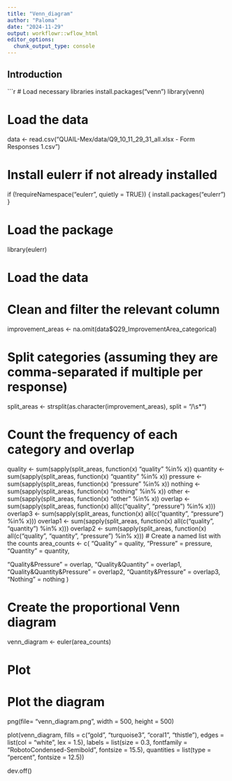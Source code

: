 ```yaml
---
title: "Venn_diagram"
author: "Paloma"
date: "2024-11-29"
output: workflowr::wflow_html
editor_options:
  chunk_output_type: console
---
```


## Introduction

```r
# Load necessary libraries
install.packages("venn")
library(venn)

# Load the data
data <- read.csv("QUAIL-Mex/data/Q9_10_11_29_31_all.xlsx - Form Responses 1.csv")

# Install eulerr if not already installed
if (!requireNamespace("eulerr", quietly = TRUE)) {
  install.packages("eulerr")
}

# Load the package
library(eulerr)

# Load the data

# Clean and filter the relevant column
improvement_areas <- na.omit(data$Q29_ImprovementArea_categorical)

# Split categories (assuming they are comma-separated if multiple per response)
split_areas <- strsplit(as.character(improvement_areas), split = "/\\s*")

# Count the frequency of each category and overlap
quality  <- sum(sapply(split_areas, function(x) "quality" %in% x))
quantity <- sum(sapply(split_areas, function(x) "quantity" %in% x))
pressure <- sum(sapply(split_areas, function(x) "pressure" %in% x))
nothing <- sum(sapply(split_areas, function(x) "nothing" %in% x))
other <- sum(sapply(split_areas, function(x) "other" %in% x))
overlap <- sum(sapply(split_areas, function(x) all(c("quality", "pressure") %in% x)))
overlap3 <- sum(sapply(split_areas, function(x) all(c("quantity", "pressure") %in% x)))
overlap1  <- sum(sapply(split_areas, function(x) all(c("quality", "quantity") %in% x)))
overlap2 <- sum(sapply(split_areas, function(x) all(c("quality", "quantity", "pressure") %in% x)))
# Create a named list with the counts
area_counts <- c(
  "Quality" = quality,
    "Pressure" = pressure,
  "Quantity" = quantity,

  "Quality&Pressure" = overlap,
  "Quality&Quantity" = overlap1,
  "Quality&Quantity&Pressure" = overlap2,
  "Quantity&Pressure" = overlap3,
  "Nothing" = nothing
)

# Create the proportional Venn diagram
venn_diagram <- euler(area_counts)



# Plot
# Plot the diagram

png(file= "venn_diagram.png", width = 500, height = 500)

plot(venn_diagram, 
     fills = c("gold", "turquoise3", "coral1", "thistle"), 
     edges = list(col = "white", lex = 1.5),
     labels = list(size = 0.3, fontfamily = "RobotoCondensed-Semibold", fontsize = 15.5), 
     quantities = list(type = "percent", fontsize = 12.5))

dev.off()
